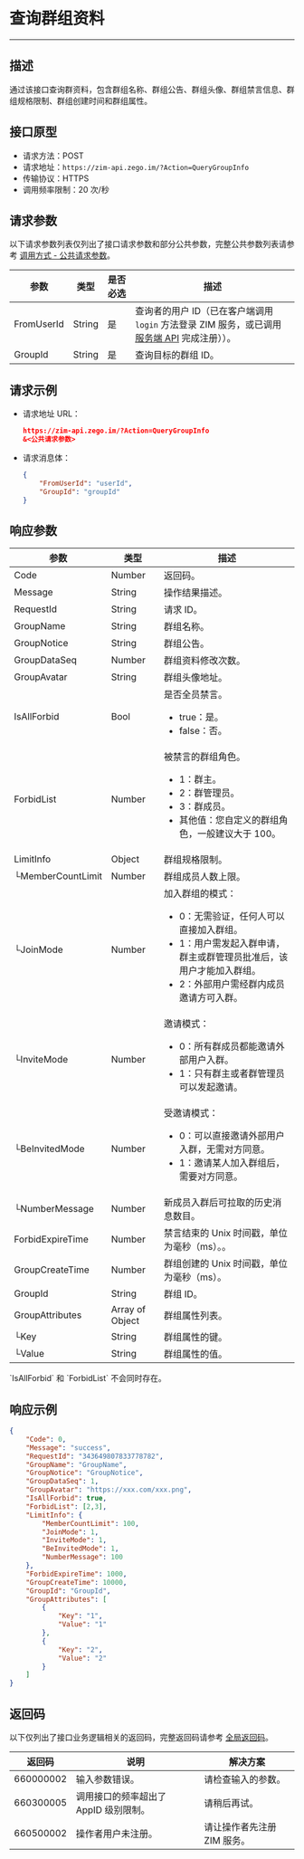 # 查询群组资料

- - -

## 描述

通过该接口查询群资料，包含群组名称、群组公告、群组头像、群组禁言信息、群组规格限制、群组创建时间和群组属性。

## 接口原型

- 请求方法：POST
- 请求地址：`https://zim-api.zego.im/?Action=QueryGroupInfo`
- 传输协议：HTTPS
- 调用频率限制：20 次/秒

## 请求参数

以下请求参数列表仅列出了接口请求参数和部分公共参数，完整公共参数列表请参考 [调用方式 - 公共请求参数](../accessing-server-apis.mdx#2-公共参数)。

| 参数 | 类型 | 是否必选 | 描述 |
|------|------|----------|------|
| FromUserId | String | 是 | 查询者的用户 ID（已在客户端调用 `login` 方法登录 ZIM 服务，或已调用 [服务端 API](./../user/batch-register-users.mdx) 完成注册））。 |
| GroupId | String | 是 | 查询目标的群组 ID。 |

## 请求示例

- 请求地址 URL：
    ```json
    https://zim-api.zego.im/?Action=QueryGroupInfo
    &<公共请求参数>
    ```

- 请求消息体：

    ```json
    {
        "FromUserId": "userId",
        "GroupId": "groupId"
    }
    ```

## 响应参数

| 参数 | 类型 | 描述 |
|------|------|------|
| Code | Number | 返回码。 |
| Message | String | 操作结果描述。 |
| RequestId | String | 请求 ID。 |
| GroupName | String | 群组名称。 |
| GroupNotice | String | 群组公告。 |
| GroupDataSeq | Number | 群组资料修改次数。 |
| GroupAvatar | String | 群组头像地址。 |
| IsAllForbid | Bool | 是否全员禁言。<ul><li>true：是。</li><li>false：否。</li></ul> |
| ForbidList | Number | 被禁言的群组角色。<ul><li>1：群主。</li><li>2：群管理员。</li><li>3：群成员。</li><li>其他值：您自定义的群组角色，一般建议大于 100。</li></ul> |
| LimitInfo | Object | 群组规格限制。 |
| └MemberCountLimit | Number | 群组成员人数上限。 |
| └JoinMode | Number | 加入群组的模式：<ul><li>0：无需验证，任何人可以直接加入群组。</li><li>1：用户需发起入群申请，群主或群管理员批准后，该用户才能加入群组。</li><li>2：外部用户需经群内成员邀请方可入群。</li></ul> |
| └InviteMode | Number | 邀请模式：<ul><li>0：所有群成员都能邀请外部用户入群。</li><li>1：只有群主或者群管理员可以发起邀请。</li></ul> |
| └BeInvitedMode | Number | 受邀请模式：<ul><li>0：可以直接邀请外部用户入群，无需对方同意。</li><li>1：邀请某人加入群组后，需要对方同意。</li></ul> |
| └NumberMessage | Number | 新成员入群后可拉取的历史消息数目。 |
| ForbidExpireTime | Number | 禁言结束的 Unix 时间戳，单位为毫秒（ms）。。 |
| GroupCreateTime | Number | 群组创建的 Unix 时间戳，单位为毫秒（ms）。 |
| GroupId | String | 群组 ID。 |
| GroupAttributes | Array of Object | 群组属性列表。 |
| └Key | String | 群组属性的键。 |
| └Value | String | 群组属性的值。 |

<Note title="说明">
`IsAllForbid` 和 `ForbidList` 不会同时存在。 
</Note>

## 响应示例

```json
{
    "Code": 0,
    "Message": "success",
    "RequestId": "343649807833778782",
    "GroupName": "GroupName",
    "GroupNotice": "GroupNotice",
    "GroupDataSeq": 1,
    "GroupAvatar": "https://xxx.com/xxx.png",
    "IsAllForbid": true,
    "ForbidList": [2,3],
    "LimitInfo": {
        "MemberCountLimit": 100,
        "JoinMode": 1,
        "InviteMode": 1,
        "BeInvitedMode": 1,
        "NumberMessage": 100
    },
    "ForbidExpireTime": 1000,
    "GroupCreateTime": 10000,
    "GroupId": "GroupId",
    "GroupAttributes": [
        {
            "Key": "1",
            "Value": "1"
        },
        {
            "Key": "2",
            "Value": "2"
        }
    ]
}
```

## 返回码

以下仅列出了接口业务逻辑相关的返回码，完整返回码请参考 [全局返回码](../return-codes.mdx)。

| 返回码 | 说明 | 解决方案 |
|--------|------|----------|
| 660000002 | 输入参数错误。 | 请检查输入的参数。 |
| 660300005 | 调用接口的频率超出了 AppID 级别限制。 | 请稍后再试。 |
| 660500002 | 操作者用户未注册。 | 请让操作者先注册 ZIM 服务。 |

